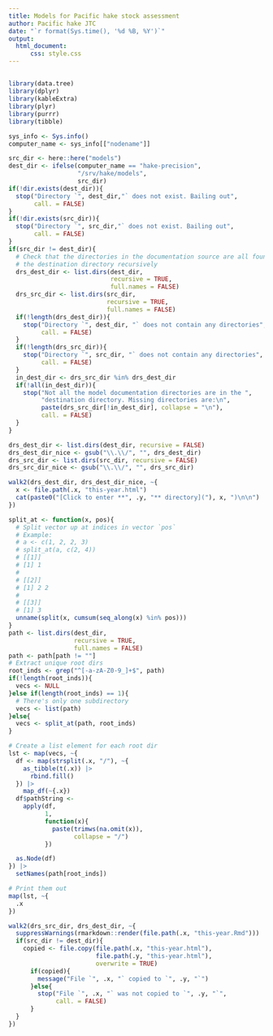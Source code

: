 ```yaml
---
title: Models for Pacific hake stock assessment
author: Pacific hake JTC
date: "`r format(Sys.time(), '%d %B, %Y')`"
output:
  html_document:
      css: style.css
---
```


## {.tabset .tabset-pills}

```r
library(data.tree)
library(dplyr)
library(kableExtra)
library(plyr)
library(purrr)
library(tibble)

sys_info <- Sys.info()
computer_name <- sys_info[["nodename"]]

src_dir <- here::here("models")
dest_dir <- ifelse(computer_name == "hake-precision",
                   "/srv/hake/models",
                   src_dir)
if(!dir.exists(dest_dir)){
  stop("Directory `", dest_dir,"` does not exist. Bailing out",
       call. = FALSE)
}
if(!dir.exists(src_dir)){
  stop("Directory `", src_dir,"` does not exist. Bailing out",
       call. = FALSE)
}
if(src_dir != dest_dir){
  # Check that the directories in the documentation source are all found in
  # the destination directory recursively
  drs_dest_dir <- list.dirs(dest_dir,
                            recursive = TRUE,
                            full.names = FALSE)
  drs_src_dir <- list.dirs(src_dir,
                           recursive = TRUE,
                           full.names = FALSE)
  if(!length(drs_dest_dir)){
    stop("Directory `", dest_dir, "` does not contain any directories",
         call. = FALSE)
  }
  if(!length(drs_src_dir)){
    stop("Directory `", src_dir, "` does not contain any directories",
         call. = FALSE)
  }
  in_dest_dir <- drs_src_dir %in% drs_dest_dir
  if(!all(in_dest_dir)){
    stop("Not all the model documentation directories are in the ",
         "destination directory. Missing directories are:\n",
         paste(drs_src_dir[!in_dest_dir], collapse = "\n"),
         call. = FALSE)
  }
}

drs_dest_dir <- list.dirs(dest_dir, recursive = FALSE)
drs_dest_dir_nice <- gsub("\\.\\/", "", drs_dest_dir)
drs_src_dir <- list.dirs(src_dir, recursive = FALSE)
drs_src_dir_nice <- gsub("\\.\\/", "", drs_src_dir)

walk2(drs_dest_dir, drs_dest_dir_nice, ~{
  x <- file.path(.x, "this-year.html")
  cat(paste0("[Click to enter **", .y, "** directory]("), x, ")\n\n")
})

```

```r
split_at <- function(x, pos){
  # Split vector up at indices in vector `pos`
  # Example:
  # a <- c(1, 2, 2, 3)
  # split_at(a, c(2, 4))
  # [[1]]
  # [1] 1
  # 
  # [[2]]
  # [1] 2 2
  # 
  # [[3]]
  # [1] 3
  unname(split(x, cumsum(seq_along(x) %in% pos))) 
}
path <- list.dirs(dest_dir,
                  recursive = TRUE,
                  full.names = FALSE)
path <- path[path != ""]
# Extract unique root dirs
root_inds <- grep("^[-a-zA-Z0-9_]+$", path)
if(!length(root_inds)){
  vecs <- NULL
}else if(length(root_inds) == 1){
  # There's only one subdirectory
  vecs <- list(path)
}else{
  vecs <- split_at(path, root_inds)
}

# Create a list element for each root dir
lst <- map(vecs, ~{
  df <- map(strsplit(.x, "/"), ~{
    as_tibble(t(.x)) |> 
      rbind.fill()
  }) |> 
    map_df(~{.x})
  df$pathString <-
    apply(df,
          1,
          function(x){
            paste(trimws(na.omit(x)),
                  collapse = "/") 
          })

  as.Node(df)
}) |> 
  setNames(path[root_inds])

# Print them out
map(lst, ~{
  .x  
})
```

```r
walk2(drs_src_dir, drs_dest_dir, ~{
  suppressWarnings(rmarkdown::render(file.path(.x, "this-year.Rmd")))
  if(src_dir != dest_dir){
    copied <- file.copy(file.path(.x, "this-year.html"), 
                        file.path(.y, "this-year.html"),
                        overwrite = TRUE)
      if(copied){
        message("File `", .x, "` copied to `", .y, "`")
      }else{
        stop("File `", .x, "` was not copied to `", .y, "`",
             call. = FALSE)
      }
  }
})
```
